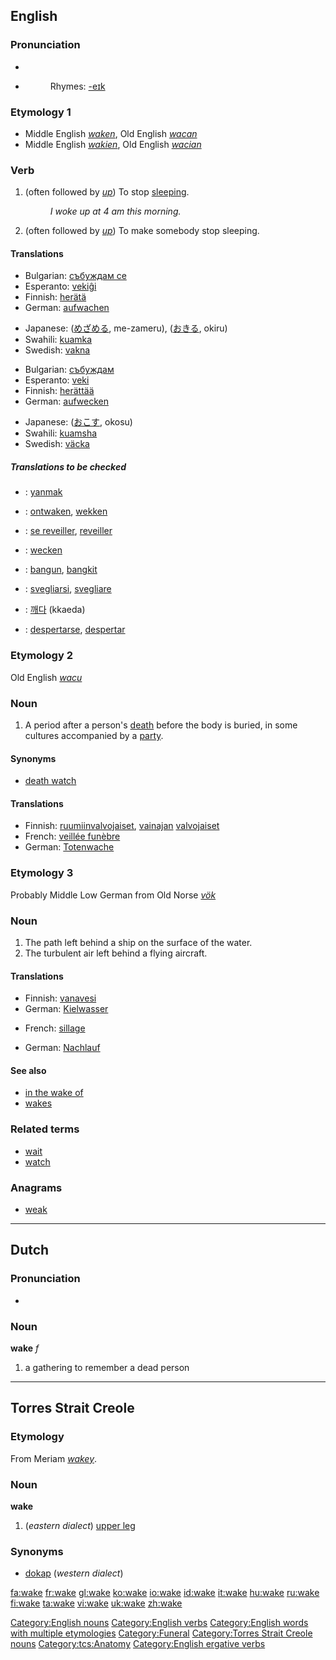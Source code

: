 ==English==

===Pronunciation===
*{{IPA|/'weɪk/}}
*{{audio|en-us-wake.ogg|Audio (US)}}
*:Rhymes: [[Rhymes:English:-eɪk|-eɪk]]

===Etymology 1===
* Middle English ''[[waken]]'', Old English ''[[wacan]]''
* Middle English ''[[wakien]]'', Old English ''[[wacian]]''

===Verb===
{{en-verb|wakes|waking|'''[[woke]] '''or''' [[waked]]'''|'''[[woken]] '''or''' [[waked]]'''}}

# {{intransitive}} (often followed by ''[[up]]'') To stop [[sleep]]ing.
#:''I woke up at 4 am this morning.''
# {{transitive}} (often followed by ''[[up]]'') To make somebody stop sleeping.

====Translations====
{{trans-top|To stop sleeping}}
*Bulgarian: [[събуждам се]]
*Esperanto: [[vekiĝi]]
*Finnish: [[herätä]]
*German: [[aufwachen]]
{{trans-mid}}
*Japanese: {{JAchar|[[目覚める]]}} ([[めざめる]], me-zameru), {{JAchar|[[起きる]]}} ([[おきる]], okiru)
*Swahili: [[kuamka]]
*Swedish: [[vakna]]
{{trans-bottom}}

{{trans-top|To make somebody stop sleeping}}
*Bulgarian: [[събуждам]]
*Esperanto: [[veki]]
*Finnish: [[herättää]]
*German: [[aufwecken]]
{{trans-mid}}
*Japanese: {{JAchar|[[起こす]]}} ([[おこす]], okosu)
*Swahili: [[kuamsha]]
*Swedish: [[väcka]]
{{trans-bottom}}

=====Translations to be checked=====
{{checktrans}}
{{top}}
*{{ttbc|Crimean Tatar}}: [[yanmak]]
*{{ttbc|Dutch}}: [[ontwaken]], [[wekken]]
*{{ttbc|French}}: [[se reveiller]], [[reveiller]]
*{{ttbc|German}}: [[wecken]]
*{{ttbc|Indonesian}}: [[bangun]], [[bangkit]]
{{mid}}
*{{ttbc|Italian}}: [[svegliarsi]], [[svegliare]]
*{{ttbc|Korean}}: [[깨다]] (kkaeda)
*{{ttbc|Spanish}}: [[despertarse]], [[despertar]]
{{bottom}}

===Etymology 2===
Old English ''[[wacu]]''

===Noun===
{{en-noun}}

# A period after a person's [[death]] before the body is buried, in some cultures accompanied by a [[party]].

====Synonyms====
*[[death watch]]

====Translations====
*Finnish: [[ruumiinvalvojaiset]], [[vainajan]] [[valvojaiset]]
*French: [[veillée funèbre]]
*German: [[Totenwache]] {{f}}

===Etymology 3===
Probably Middle Low German from Old Norse ''[[vök]]''

===Noun===
{{en-noun}}

# The path left behind a ship on the surface of the water.
# The turbulent air left behind a flying aircraft.

====Translations====
{{trans-top|path left behind a ship on the surface of the water}}
*Finnish: [[vanavesi]]
*German: [[Kielwasser]] {{n}}
{{trans-mid}}
*French: [[sillage]] {{m}}
{{trans-bottom}}

{{trans-top|turbulent air left behind a flying aircraft}}
*German: [[Nachlauf]] {{m}}
{{trans-mid}}
{{trans-bottom}}

====See also====
*[[in the wake of]]
*[[wakes]]

===Related terms===
*[[wait]]
*[[watch]]

===Anagrams===
*[[weak]]

[[Category:English nouns]]
[[Category:English verbs]]
[[Category:English words with multiple etymologies]]
[[Category:Funeral]]

----

==Dutch==

===Pronunciation===
*{{IPA|/'wakə/}}

===Noun===
'''wake''' ''f''

# a gathering to remember a dead person

----

==Torres Strait Creole==

===Etymology===
From Meriam ''[[wakey]]''.

===Noun===
'''wake'''

# (''eastern dialect'') [[upper leg]]

===Synonyms===
*[[dokap]] (''western dialect'')

[[Category:Torres Strait Creole nouns]]
[[Category:tcs:Anatomy]]
[[Category:English ergative verbs]]

[[fa:wake]]
[[fr:wake]]
[[gl:wake]]
[[ko:wake]]
[[io:wake]]
[[id:wake]]
[[it:wake]]
[[hu:wake]]
[[ru:wake]]
[[fi:wake]]
[[ta:wake]]
[[vi:wake]]
[[uk:wake]]
[[zh:wake]]